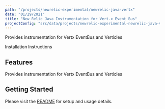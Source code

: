```yaml
---
path: "/projects/newrelic-experimental/newrelic-java-vertx"
date: "01/29/2021"
title: "New Relic Java Instrumentation for Vert.x Event Bus"
projectConfig: "src/data/projects/newrelic-experimental-newrelic-java-vertx.json"
---
```


<!-- Imports must occur at the top of the file -->

Provides instrumentation for Vertx EventBus and Verticles

<Link to="https://github.com/newrelic-experimental/newrelic-java-vertx">Installation Instructions</Link>

## Features

Provides instrumentation for Vertx EventBus and Verticles

## Getting Started

Please visit the [README](https://github.com/newrelic-experimental/newrelic-java-vertx#readme) for setup and usage details.
